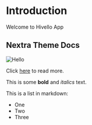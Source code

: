 # Introduction

Welcome to Hivello App

## Nextra Theme Docs

![Hello](/logo-hivello.svg)

Click [here](https://hivello.com/) to read more.

This is some **bold** and _italics_ text.
 
This is a list in markdown:
 
- One
- Two
- Three